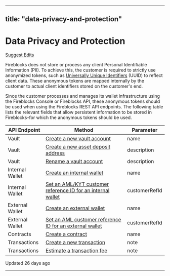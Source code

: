 ---
  title: "data-privacy-and-protection"
  ---
  
  # Data Privacy and Protection

[Suggest Edits](/edit/data-privacy-and-protection)

Fireblocks does not store or process any client Personal Identifiable Information (PII). To achieve this, the customer is required to strictly use anonymized tokens, such as [Universally Unique Identifiers](https://en.wikipedia.org/wiki/Universally_unique_identifier) (UUID) to reflect client data. These anonymous tokens are mapped internally by the customer to actual client identifiers stored on the customer's end.

Since the customer processes and manages its wallet infrastructure using the Fireblocks Console or Fireblocks API, these anonymous tokens should be used when using the Fireblocks REST API endpoints. The following table lists the relevant fields that allow persistent information to be stored in Fireblocks–for which the anonymous tokens should be used.

| API Endpoint | Method | Parameter |
| --- | --- | --- |
| Vault | [Create a new vault account](/reference/post_vault-accounts?__hstc=215458440.b4ed1436a462ca1ef892c4215a414852.1681749190916.1689975745254.1690549521283.277&__hssc=215458440.10.1690549521283&__hsfp=3179515899) | name |
| Vault | [Create a new asset deposit address](/reference/createvaultaccountassetaddress) | description |
| Vault | [Rename a vault account](/reference/put_vault-accounts-vaultaccountid?__hstc=215458440.b4ed1436a462ca1ef892c4215a414852.1681749190916.1689975745254.1690549521283.277&__hssc=215458440.10.1690549521283&__hsfp=3179515899) | description |
| Internal Wallet | [Create an internal wallet](/reference/post_internal-wallets?__hstc=215458440.b4ed1436a462ca1ef892c4215a414852.1681749190916.1689975745254.1690549521283.277&__hssc=215458440.10.1690549521283&__hsfp=3179515899) | name |
| Internal Wallet | [Set an AML/KYT customer reference ID for an internal wallet](/reference/post_internal-wallets-walletid-set-customer-ref-id?__hstc=215458440.b4ed1436a462ca1ef892c4215a414852.1681749190916.1689975745254.1690549521283.277&__hssc=215458440.10.1690549521283&__hsfp=3179515899) | customerRefId |
| External Wallet | [Create an external wallet](/reference/post_external-wallets?__hstc=215458440.b4ed1436a462ca1ef892c4215a414852.1681749190916.1689975745254.1690549521283.277&__hssc=215458440.10.1690549521283&__hsfp=3179515899) | name |
| External Wallet | [Set an AML customer reference ID for an external wallet](/reference/post_external-wallets-walletid-set-customer-ref-id?__hstc=215458440.b4ed1436a462ca1ef892c4215a414852.1681749190916.1689975745254.1690549521283.277&__hssc=215458440.10.1690549521283&__hsfp=3179515899) | customerRefId |
| Contracts | [Create a contract](/reference/post_contracts?__hstc=215458440.b4ed1436a462ca1ef892c4215a414852.1681749190916.1689975745254.1690549521283.277&__hssc=215458440.10.1690549521283&__hsfp=3179515899) | name |
| Transactions | [Create a new transaction](/reference/post_transactions?__hstc=215458440.b4ed1436a462ca1ef892c4215a414852.1681749190916.1689975745254.1690549521283.277&__hssc=215458440.10.1690549521283&__hsfp=3179515899) | note |
| Transactions | [Estimate a transaction fee](/reference/post_transactions-estimate-fee?__hstc=215458440.b4ed1436a462ca1ef892c4215a414852.1681749190916.1689975745254.1690549521283.277&__hssc=215458440.10.1690549521283&__hsfp=3179515899) | note |

Updated 26 days ago

* * *